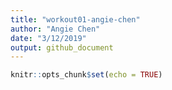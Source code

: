 ```yaml
---
title: "workout01-angie-chen"
author: "Angie Chen"
date: "3/12/2019"
output: github_document
---
```


```r
knitr::opts_chunk$set(echo = TRUE)
```

